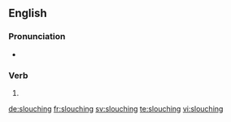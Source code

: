 ==English==

===Pronunciation===
* {{rhymes|aʊtʃɪŋ|lang=en}}

===Verb===
{{head|en}}

# {{present participle of|slouch|lang=en}}

[[de:slouching]]
[[fr:slouching]]
[[sv:slouching]]
[[te:slouching]]
[[vi:slouching]]